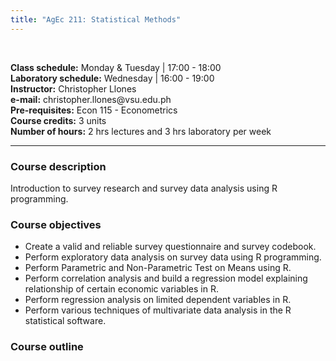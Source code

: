 ---
title: "AgEc 211: Statistical Methods"
---

<br>

**Class schedule:** Monday & Tuesday \| 17:00 - 18:00 <br> **Laboratory schedule:** Wednesday \| 16:00 - 19:00 <br> **Instructor:** Christopher Llones <br> **e-mail:** christopher.llones\@vsu.edu.ph <br> **Pre-requisites:** Econ 115 - Econometrics <br> **Course credits:** 3 units <br> **Number of hours:** 2 hrs lectures and 3 hrs laboratory per week <br>

---

### Course description

Introduction to survey research and survey data analysis using R programming.

### Course objectives

-   Create a valid and reliable survey questionnaire and survey codebook.
-   Perform exploratory data analysis on survey data using R programming.
-   Perform Parametric and Non-Parametric Test on Means using R.
-   Perform correlation analysis and build a regression model explaining relationship of certain economic variables in R.
-   Perform regression analysis on limited dependent variables in R.
-   Perform various techniques of multivariate data analysis in the R statistical software.


### Course outline